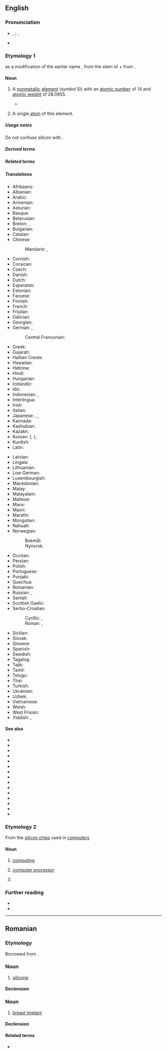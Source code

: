 {{also|Silicon|silicón}}
==English==
{{elements|en|Si|aluminium|Al|phosphorus|P}}
{{wikipedia}}

===Pronunciation===
* {{enPR|sĭl'ĭkən}}, {{IPA|en|/ˈsɪlɪkən/}}; {{enPR|sĭl'ĭkŏn}}, {{IPA|en|/ˈsɪləkɑn/}}
* {{audio|en|En-us-silicon.ogg|Audio (US)}}

===Etymology 1===
{{coin|en|Thomas Thomson|w=Thomas Thomson (chemist)|nat=Scottish|occ=chemist|nobycat=1}} as a modification of the earlier name {{m|en|silicium}}, from the stem of {{der|en|la|silex||flint, silica}} + {{m|en|-on}} from {{m|en|carbon}}.

====Noun====
{{en-noun|-|s}}

# {{senseid|en|Q670}}{{lb|en|chemistry|uncountable}} A [[nonmetallic]] [[element]] (''symbol'' Si) with an [[atomic number]] of 14 and [[atomic weight]] of 28.0855.
#* {{quote-book|en|author=James W[alter] Mayer|author2=Lennart Eriksson|author3=John A[rthur] Davies|chapter=General Features of Ion Implantation|title=Ion Implantation in Semiconductors: Silicon and Germanium|location=New York, N.Y.|publisher={{w|Academic Press}}|year=1970|page=5|oclc=912401876|passage=The isolated disordered regions and the amorphous layer have widely different anneal behavior. In the case of germanium and '''silicon''', the isolated disordered regions anneal at moderate temperatures of approximately 200° and 300° C, respectively. The amorphous layers also anneal in a characteristic fashion, but at appreciably higher temperatures, i.e., at approximately 600° C in '''silicon''' and 400° C in germanium.}}
#: {{syn|en|silicium|q1=obsolete|silicum|q2=obsolete}}
# {{lb|en|chemistry|countable}} A single [[atom]] of this element.

=====Usage notes=====
Do not confuse ''silicon'' with {{m|en|silicone}}.

=====Derived terms=====
{{col4|en
|{{l|en|Cwm Silicon}}
|{{l|en|ekasilicon}}
|{{l|en|ferrosilicon}}
|{{l|en|float-zone silicon}}
|{{l|en|lithium-drifted silicon detector}}
|{{l|en|polysilicon}}
|{{l|en|silico-}}
|{{l|en|silicon-28}}
|{{l|en|silicon-29}}
|{{l|en|silicon-30}}
|{{l|en|silicon alkoxide}}
|{{l|en|Silicon Alley}}
|{{l|en|silicon-based}}
|{{l|en|silicon carbide}}
|{{l|en|silicon chip}}
|{{l|en|silicon controlled rectifier}}
|{{l|en|silicon dioxide}}
|{{l|en|silicon ester}}
|{{l|en|Silicon Fen}}
|{{l|en|Silicon Forest}}
|{{l|en|silicon germanide}}
|{{l|en|silicon germanium}}
|{{l|en|Silicon Glen}}
|{{l|en|Silicon Hills}}
|{{l|en|silicon hydride}}
|{{l|en|silicon iron}}
|{{l|en|siliconise}}, {{l|en|siliconize}}
|{{l|en|silicon oxide}}
|{{l|en|silicon photonics}}
|{{l|en|Silicon Prairie}}
|{{l|en|Silicon Sentier}}
|{{l|en|silicon steel}}
|{{l|en|silicon tetrachloride}}
|{{l|en|silicon tetrafluoride}}
|{{l|en|Silicon Valley}}
|{{l|en|Silicon Wadi}}
|{{l|en|silicon wafer}}
|{{l|en|strained silicon}}
}}

=====Related terms=====
{{col4|en
|{{l|en|silane}}
|{{l|en|silex}}
|{{l|en|silica}}
|{{l|en|silicate}}
|{{l|en|silice}}
|{{l|en|siliceous}}, {{l|en|silicious}}
|{{l|en|silici-}}
|{{l|en|silicic}}
|{{l|en|siliciferous}}
|{{l|en|silicified}}
|{{l|en|silicify}}
|{{l|en|silicisation}}, {{l|en|silicization}}
|{{l|en|silico-}}
|{{l|en|silicone}}
|{{l|en|silicosis}}
|{{l|en|silicotic}}
}}

=====Translations=====
{{trans-top|id=Q670|non-metallic element}}
* Afrikaans: {{t+|af|silikon}}
* Albanian: {{t|sq|silicium|?}}
* Arabic: {{t|ar|سِلِيكُون|m|tr=silikōn}}
* Armenian: {{t+|hy|սիլիցիում}}
* Asturian: {{t+|ast|siliciu|m}}
* Basque: {{t|eu|silizioa}}
* Belarusian: {{t|be|крэ́мній|m}}
* Breton: {{t|br|silisiom|m}}, {{t|br|silikiom|m}}
* Bulgarian: {{t|bg|сили́ций|m}}
* Catalan: {{t+|ca|silici|m}}
* Chinese:
*: Mandarin: {{t+|cmn|硅|tr=guī}} {{qualifier|Mainland}}, {{t+|cmn|矽|tr=xī}} {{qualifier|Taiwan|Hong Kong}}
* Cornish: {{t|kw|silikon|m}}
* Corsican: {{t|co|siliciu|?}}
* Czech: {{t+|cs|křemík|m}}
* Danish: {{t+|da|silicium|n}}
* Dutch: {{t+|nl|silicium|n}}
* Esperanto: {{t+|eo|silicio}}
* Estonian: {{t+|et|räni}}
* Faroese: {{t|fo|silisium|n}}
* Finnish: {{t+|fi|pii}}
* French: {{t+|fr|silicium|m}}
* Friulian: {{t|fur|silici|?}}
* Galician: {{t+|gl|silicio|m}}
* Georgian: {{t|ka|სილიციუმი}}
* German: {{t+|de|Silizium|n}}, {{t+|de|Silicium|n}} {{q|professional jargon}}
*: Central Franconian: {{t|gmw-cfr|Silizium}}
* Greek: {{t+|el|πυρίτιο|n}}
* Gujarati: {{t|gu|સિલિકોન|?}}
* Haitian Creole: {{t|ht|silisyòm}}
* Hawaiian: {{t|haw|silikone}}
* Hebrew: {{t+|he|צורן|?|tr=tsoran}}
* Hindi: {{t|hi|सैकता|?}}
* Hungarian: {{t+|hu|szilícium}}
* Icelandic: {{t+|is|kísill|?}}
* Ido: {{t+|io|siliko}}
* Indonesian: {{t+|id|silikon}}, {{t+|id|zat pasir}}
* Interlingua: {{t|ia|silicium}}
* Irish: {{t+|ga|sileacan|m}}
* Italian: {{t+|it|silicio|m}}
* Japanese: {{t+|ja|ケイ素|tr=keiso}}, {{t+|ja|珪素|tr=keiso}}, {{t+|ja|シリコン|tr=shirikon|sc=Jpan}}
* Kannada: {{t|kn|ಸಿಲಿಕಾನ್}}
* Kashubian: {{t|csb|krzém}}
* Kazakh: {{t+|kk|кремний}}
* Korean: {{t+|ko|규소}} ({{t|ko|硅素}}, {{t|ko|珪素}}), {{t|ko|실리콘}}
* Kurdish: {{t+|ku|sîlîsyûm}}
* Latin: {{t+|la|silicium|n}}
{{trans-mid}}
* Latvian: {{t|lv|silīcijs|?}}
* Lingala: {{t|ln|siliki|c9a|c10a}}
* Lithuanian: {{t+|lt|silicis|?}}
* Low German: {{t|nds|silizium|?}}
* Luxembourgish: {{t|lb|Silizium|?}}
* Macedonian: {{t|mk|силициум|m}}
* Malay: {{t|ms|silikon}}
* Malayalam: {{t|ml|സിലിക്കണ്‍}}
* Maltese: {{t|mt|silikon}}
* Manx: {{t|gv|silicoin|m}}
* Maori: {{t|mi|takawai}}
* Marathi: {{t|mr|सिलिकॉन|?}}
* Mongolian: {{t+|mn|цахиур}}
* Nahuatl: {{t|nah|tecpatli}}
* Norwegian:
*: Bokmål: {{t+|nb|silisium|n}}
*: Nynorsk: {{t+|nn|silisium|n}}
* Occitan: {{t+|oc|silici|m}}
* Persian: {{t|fa|سیلیسیم|tr=silisyom}}
* Polish: {{t+|pl|krzem|m}}
* Portuguese: {{t+|pt|silício|m}}
* Punjabi: {{t|pa|ਸਿਲੀਕੋਨ|?}}
* Quechua: {{t|qu|ullayayaq}}
* Romanian: {{t+|ro|siliciu|n}}
* Russian: {{t+|ru|кре́мний|m}}, {{t+|ru|сили́ций|m}}
* Santali: {{t|sat|ᱥᱤᱞᱤᱠᱟᱱ}}
* Scottish Gaelic: {{t|gd|sileacon|m}}
* Serbo-Croatian:
*: Cyrillic: {{t|sh|силицијум|m}}, {{t|sh|сѝлӣцӣј|m}}
*: Roman: {{t|sh|silicijum|m}}, {{t+|sh|sìlīcīj|m}}
* Sicilian: {{t+|scn|siliciu|?}}
* Slovak: {{t+|sk|kremík|m}}
* Slovene: {{t+|sl|silicij|m}}
* Spanish: {{t+|es|silicio|m}}
* Swedish: {{t+|sv|kisel|n}}
* Tagalog: {{t|tl|silisyo}}
* Tajik: {{t|tg|силитсий}}
* Tamil: {{t+|ta|சிலிக்கான்}}
* Telugu: {{t+|te|సిలికాన్}}
* Thai: {{t+|th|ซิลิคอน}}
* Turkish: {{t+|tr|silisyum}}
* Ukrainian: {{t|uk|кре́мній|m}}
* Uzbek: {{t+|uz|kremniy}}
* Vietnamese: {{t+|vi|silic}}
* Welsh: {{t+|cy|silicon|m}}
* West Frisian: {{t|fy|silisium|?}}
* Yiddish: {{t|yi|סיליציום|m}}, {{t|yi|סיליקאָן|m}}
{{trans-bottom}}

====See also====
* {{l|en|agate}}
* {{l|en|amethyst}}
* {{l|en|asbestos}}
* {{l|en|clay}}
* {{l|en|feldspar}}
* {{l|en|flint}}
* {{l|en|glass}}
* {{l|en|granite}}
* {{l|en|hornblende}}
* {{l|en|jasper}}
* {{l|en|mica}}
* {{l|en|opal}}
* {{l|en|quartz}}
* {{l|en|rock crystal}}
* {{l|en|sand}}

===Etymology 2===
From the [[silicon chip]]s used in [[computer]]s

====Noun====
{{en-noun|-}}

# {{lb|en|slang}} [[computing]]
# {{lb|en|slang}} [[computer processor]]
# {{abbreviation of|en|silicon chip}}

===Further reading===
* {{R:WebMineral}}
* {{R:mindat}}

----

==Romanian==

===Etymology===
Borrowed from {{bor|ro|fr|silicone}}.

===Noun===
{{ro-noun|m|i}}

# {{lb|ro|chemistry}} [[silicone]]

====Declension====
{{ro-noun-m}}

===Noun===
{{ro-noun|n|silicoane}}

# {{lb|ro|informal|chiefly|in the plural}} [[breast implant]]

====Declension====
{{ro-noun-n|pl=silicoane}}

====Related terms====
* {{l|ro|siliciu}}